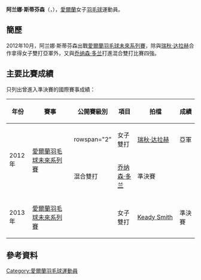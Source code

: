 {{noteTA|G1=Badminton}}
{{Infobox 羽球選手
| playername              = 阿兰娜·斯蒂芬森<br />{{lang|ga|Alannah Stephenson}}
| image                   = 
| size                    = 
| caption                 = 
| birth_name              = 
| date_of_birth           = {{birth_date_and_age|1996|12|4}}
| place_of_birth          = 
| height                  = 
| weight                  = 
| event                   = 女子單打、女子雙打、混合雙打
| country                 = {{IRL}}
| years_started           =
| handedness              = 
| coach                   = 
| highest_ranking         = 第147位（女雙-[[Keady_Smith|Smith]]）
| date_of_highest_ranking = 2014年6月26日 <ref name="ranking">{{en}}[http://bwfcontent.tournamentsoftware.com/ranking/player.aspx?id=7113&player=211743 BWF World Ranking - Ranking of Alannah STEPHENSON (98058)]</ref>
| current_ranking         = 沒有排名
| date_of_current_ranking = 
| played                  = 22勝–25負（女單）<br/>12勝–22負（女雙）<br/>5勝–4負（混雙）
| titles                  = 
| bwf_profile             = 1A29683C-10B2-4034-936B-0F3FBFABEE1C
| bwf_id                  = 98058
| updated                 = 2016年12月3日
}}
{{MedalTableTop}}
{{MedalSport | 女子[[羽毛球|羽毛球]]}}
{{MedalCountry | {{IRL}}}}
{{MedalBottom}}
'''阿兰娜·斯蒂芬森'''（{{lang-ga|'''Alannah Stephenson'''}}，{{bd|1996年|12月4日||}}），[[愛爾蘭|愛爾蘭]]女子[[羽毛球|羽毛球]]運動員。

== 簡歷 ==
2012年10月，阿兰娜·斯蒂芬森出戰[[2012年愛爾蘭羽毛球未來系列賽|愛爾蘭羽毛球未來系列賽]]，除與[[瑞秋·达拉赫|瑞秋·达拉赫]]合作拿得女子雙打亞軍外，又與[[乔纳森·多兰|乔纳森·多兰]]打進混合雙打比賽四強。

==主要比賽成績==
只列出曾進入準決賽的國際賽事成績：
{| class=wikitable style="text-align:center; font-size:small;" 
!width="50"|年份
!width="180"|賽事
!width="80"|公開賽級別
!width="60"|項目
!width="150"|拍檔
!width="50"|成績
|-
!rowspan="2"|2012年
|rowspan="2"|[[2012年愛爾蘭羽毛球未來系列賽|愛爾蘭羽毛球未來系列賽]]
|rowspan="2" {{BWFFS}}
|女子雙打
|[[瑞秋·达拉赫|瑞秋·达拉赫]]
|bgcolor="silver"|亞軍
|-
|混合雙打
|[[乔纳森·多兰|乔纳森·多兰]]
|bgcolor="#b8860b"|準決賽
|-
!rowspan="1"|2013年
|[[2013年愛爾蘭羽毛球未來系列賽|愛爾蘭羽毛球未來系列賽]]
|{{BWFFS}}
|女子雙打
|[[Keady_Smith|Keady Smith]]
|bgcolor="#b8860b"|準決賽
|}
{{BWF賽事級別索引}}

== 參考資料 ==
{{Reflist}}

{{DEFAULTSORT:Stephenson, Alannah}}
[[Category:愛爾蘭羽毛球運動員|Category:愛爾蘭羽毛球運動員]]